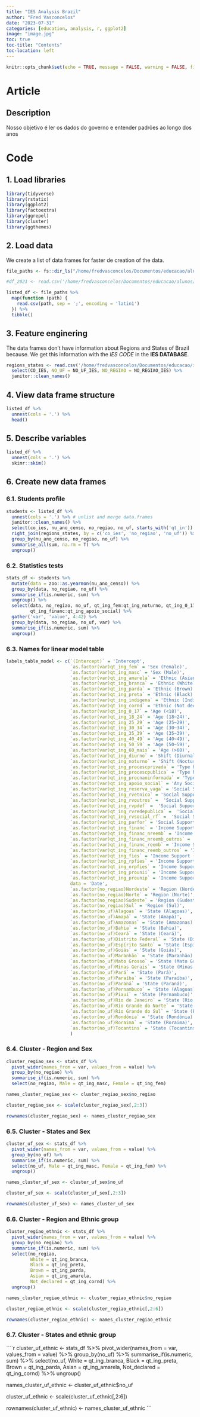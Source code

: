 ```yaml
---
title: "IES Analysis Brazil"
author: "Fred Vasconcelos"
date: "2023-07-31"
categories: [education, analysis, r, ggplot2]
image: "image.jpg"
toc: true
toc-title: "Contents"
toc-location: left
---
```


```r
knitr::opts_chunk$set(echo = TRUE, message = FALSE, warning = FALSE, fig.width = 12, fig.height = 8, out.width = '50%')

```

::: panel-tabset

# Article

## Description

Nosso objetivo é ler os dados do governo e entender padrões ao longo dos anos

# Code

## 1. Load libraries

```r
library(tidyverse)
library(rstatix)
library(ggplot2)
library(factoextra)
library(ggrepel)
library(cluster)
library(ggthemes)
```

## 2. Load data

We create a list of data frames for faster de creation of the data.

```r
file_paths <- fs::dir_ls("/home/fredvasconcelos/Documentos/educacao/alunos/2009_2021/")

#df_2021 <- read.csv('/home/fredvasconcelos/Documentos/educacao/alunos/2009_2021/cursos_2021.CSV', sep = ';', encoding = 'latin1')

```

```r
listed_df <- file_paths %>%
  map(function (path) {
    read.csv(path, sep = ';', encoding = 'latin1')
  }) %>%
  tibble() 
```

## 3. Feature enginering

The data frames don't have information about Regions and States of Brazil because. We get this information with the *IES CODE* in the **IES DATABASE**.

```r
regions_states <- read.csv('/home/fredvasconcelos/Documentos/educacao/ies/ies_2021.CSV', sep = ';', encoding = 'latin1') %>%
  select(CO_IES, NO_UF = NO_UF_IES, NO_REGIAO = NO_REGIAO_IES) %>%
  janitor::clean_names()
```

## 4. View data frame structure

```r
listed_df %>%
  unnest(cols = '.') %>%
  head()
```

## 5. Describe variables

```r
listed_df %>%
  unnest(cols = '.') %>%
  skimr::skim()
```

## 6. Create new data frames

### 6.1. Students profile

```r
students <- listed_df %>%
  unnest(cols = '.') %>% # unlist and merge data.frames
  janitor::clean_names() %>%
  select(co_ies, nu_ano_censo, no_regiao, no_uf, starts_with('qt_in')) %>%
  right_join(regions_states, by = c('co_ies', 'no_regiao', 'no_uf')) %>%
  group_by(nu_ano_censo, no_regiao, no_uf) %>%
  summarise_all(sum, na.rm = T) %>%
  ungroup()
```

### 6.2. Statistics tests

```r
stats_df <- students %>%
  mutate(data = zoo::as.yearmon(nu_ano_censo)) %>%
  group_by(data, no_regiao, no_uf) %>%
  summarise_if(is.numeric, sum) %>%
  ungroup() %>%
  select(data, no_regiao, no_uf, qt_ing_fem:qt_ing_noturno, qt_ing_0_17:qt_ing_cornd,
         qt_ing_financ:qt_ing_apoio_social) %>%
  gather('var', 'value', 4:42) %>%
  group_by(data, no_regiao, no_uf, var) %>%
  summarise_if(is.numeric, sum) %>%
  ungroup()
```

### 6.3. Names for linear model table

```r
labels_table_model <- c(`(Intercept)` = 'Intercept',
                        `as.factor(var)qt_ing_fem` = 'Sex (Female)',
                        `as.factor(var)qt_ing_masc` = 'Sex (Male)',
                        `as.factor(var)qt_ing_amarela` = 'Ethnic (Asian)',
                        `as.factor(var)qt_ing_branca` = 'Ethnic (White)',
                        `as.factor(var)qt_ing_parda` = 'Ethnic (Brown)',
                        `as.factor(var)qt_ing_preta` = 'Ethnic (Black)',
                        `as.factor(var)qt_ing_indigena` = 'Ethnic (Indigenous)',
                        `as.factor(var)qt_ing_cornd` = 'Ethnic (Not declared)',
                        `as.factor(var)qt_ing_0_17` = 'Age (<18)',
                        `as.factor(var)qt_ing_18_24` = 'Age (18~24)', 
                        `as.factor(var)qt_ing_25_29` = 'Age (25~29)', 
                        `as.factor(var)qt_ing_30_34` = 'Age (30~34)', 
                        `as.factor(var)qt_ing_35_39` = 'Age (35~39)', 
                        `as.factor(var)qt_ing_40_49` = 'Age (40~49)', 
                        `as.factor(var)qt_ing_50_59` = 'Age (50~59)', 
                        `as.factor(var)qt_ing_60_mais` = 'Age (>60)',
                        `as.factor(var)qt_ing_diurno` = 'Shift (Diurnal)',
                        `as.factor(var)qt_ing_noturno` = 'Shift (Nocturnal)',
                        `as.factor(var)qt_ing_procescprivada` = 'Type high school (Private)',
                        `as.factor(var)qt_ing_procescpublica` = 'Type high school (Public)',
                        `as.factor(var)qt_ing_procnaoinformada` = 'Type high school (Not declared)',
                        `as.factor(var)qt_ing_apoio_social` = 'Any Social Support',
                        `as.factor(var)qt_ing_reserva_vaga` = 'Social Support (Quotas)',
                        `as.factor(var)qt_ing_rvetnico` = 'Social Support (Ethnic quotas)',
                        `as.factor(var)qt_ing_rvoutros` =  'Social Support (Other quotas)',
                        `as.factor(var)qt_ing_rvpdef` =  'Social Support (Disabilities quotas)',
                        `as.factor(var)qt_ing_rvredepublica` =  'Social Support (Public high school quotas)',
                        `as.factor(var)qt_ing_rvsocial_rf` =  'Social Support (Family income quotas)',
                        `as.factor(var)qt_ing_parfor` = 'Social Support (PARFOR)',
                        `as.factor(var)qt_ing_financ` = 'Income Support',
                        `as.factor(var)qt_ing_financ_nreemb` = 'Income Support (Non-refundable)', 
                        `as.factor(var)qt_ing_financ_nreemb_outros` = 'Income Support (Non-refundable others)',
                        `as.factor(var)qt_ing_financ_reemb` = 'Income Support (Refundable)', 
                        `as.factor(var)qt_ing_financ_reemb_outros` = 'Income Support (Refundable others)',
                        `as.factor(var)qt_ing_fies` = 'Income Support (FIES)',
                        `as.factor(var)qt_ing_rpfies` = 'Income Support (Refundable FIES)',
                        `as.factor(var)qt_ing_nrpfies` = 'Income Support (Non-refundable FIES)',
                        `as.factor(var)qt_ing_prounii` = 'Income Support (PROUNI whole)',
                        `as.factor(var)qt_ing_prounip` = 'Income Support (PROUNI parcial)',
                        data = 'Date',
                        `as.factor(no_regiao)Nordeste` = 'Region (Nordeste)',
                        `as.factor(no_regiao)Norte` = 'Region (Norte)',
                        `as.factor(no_regiao)Sudeste` = 'Region (Sudeste)',
                        `as.factor(no_regiao)Sul` = 'Region (Sul)',
                        `as.factor(no_uf)Alagoas` = 'State (Alagoas)',
                        `as.factor(no_uf)Amapá` = 'State (Amapá)',
                        `as.factor(no_uf)Amazonas` = 'State (Amazonas)',
                        `as.factor(no_uf)Bahia` = 'State (Bahia)',
                        `as.factor(no_uf)Ceará`	= 'State (Ceará)',
                        `as.factor(no_uf)Distrito Federal` = 'State (Distrito Federal)',
                        `as.factor(no_uf)Espírito Santo` = 'State (Espirito Santo)',
                        `as.factor(no_uf)Goiás` = 'State (Goiás)',
                        `as.factor(no_uf)Maranhão` = 'State (Maranhão)',
                        `as.factor(no_uf)Mato Grosso` = 'State (Mato Grosso)',
                        `as.factor(no_uf)Minas Gerais` = 'State (Minas Gerais)',
                        `as.factor(no_uf)Pará` = 'State (Pará)',
                        `as.factor(no_uf)Paraíba` = 'State (Paraíba)',
                        `as.factor(no_uf)Paraná` = 'State (Paraná)',
                        `as.factor(no_uf)Pernambuco` = 'State (Alagoas)',
                        `as.factor(no_uf)Piauí` = 'State (Pernambuco)',
                        `as.factor(no_uf)Rio de Janeiro` = 'State (Rio de Janeiro)',
                        `as.factor(no_uf)Rio Grande do Norte` = 'State (Rio Grande do Norte)',
                        `as.factor(no_uf)Rio Grande do Sul` = 'State (Rio Grande do Sul)',
                        `as.factor(no_uf)Rondônia` = 'State (Rondônia)',
                        `as.factor(no_uf)Roraima` = 'State (Roraima)',
                        `as.factor(no_uf)Tocantins` = 'State (Tocantins)'
                        )
```

### 6.4. Cluster - Region and Sex

```r
cluster_regiao_sex <- stats_df %>%
  pivot_wider(names_from = var, values_from = value) %>%
  group_by(no_regiao) %>%
  summarise_if(is.numeric, sum) %>%
  select(no_regiao, Male = qt_ing_masc, Female = qt_ing_fem)

names_cluster_regiao_sex <- cluster_regiao_sex$no_regiao

cluster_regiao_sex <- scale(cluster_regiao_sex[,2:3])

rownames(cluster_regiao_sex) <- names_cluster_regiao_sex
```

### 6.5. Cluster - States and Sex

```r
cluster_uf_sex <- stats_df %>%
  pivot_wider(names_from = var, values_from = value) %>%
  group_by(no_uf) %>%
  summarise_if(is.numeric, sum) %>%
  select(no_uf, Male = qt_ing_masc, Female = qt_ing_fem) %>%
  ungroup()

names_cluster_uf_sex <- cluster_uf_sex$no_uf

cluster_uf_sex <- scale(cluster_uf_sex[,2:3])

rownames(cluster_uf_sex) <- names_cluster_uf_sex
```

### 6.6. Cluster - Region and Ethnic group

```r
cluster_regiao_ethnic <- stats_df %>%
  pivot_wider(names_from = var, values_from = value) %>%
  group_by(no_regiao) %>%
  summarise_if(is.numeric, sum) %>%
  select(no_regiao, 
         White = qt_ing_branca, 
         Black = qt_ing_preta,
         Brown = qt_ing_parda,
         Asian = qt_ing_amarela,
         Not_declared = qt_ing_cornd) %>%
  ungroup()

names_cluster_regiao_ethnic <- cluster_regiao_ethnic$no_regiao

cluster_regiao_ethnic <- scale(cluster_regiao_ethnic[,2:6])

rownames(cluster_regiao_ethnic) <- names_cluster_regiao_ethnic
```

### 6.7. Cluster - States and ethnic group

````r
cluster_uf_ethnic <- stats_df %>%
  pivot_wider(names_from = var, values_from = value) %>%
  group_by(no_uf) %>%
  summarise_if(is.numeric, sum) %>%
  select(no_uf, 
         White = qt_ing_branca, 
         Black = qt_ing_preta,
         Brown = qt_ing_parda,
         Asian = qt_ing_amarela,
         Not_declared = qt_ing_cornd) %>%
  ungroup()

names_cluster_uf_ethnic <- cluster_uf_ethnic$no_uf

cluster_uf_ethnic <- scale(cluster_uf_ethnic[,2:6])

rownames(cluster_uf_ethnic) <- names_cluster_uf_ethnic
```

:::





